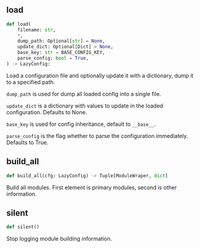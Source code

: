 

## load

```python
def load(
    filename: str,
    *,
    dump_path: Optional[str] = None,
    update_dict: Optional[Dict] = None,
    base_key: str = BASE_CONFIG_KEY,
    parse_config: bool = True,
) -> LazyConfig:
```

Load a configuration file and optionally update it with a dictionary, dump it to a specified path.

`dump_path` is used for dump all loaded config into a single file.

`update_dict` is a dictionary with values to update in the loaded configuration. Defaults to None.

`base_key` is used for config inheritance, default to `__base__`.

`parse_config` is the flag whether to parse the configuration immediately. Defaults to True.


## build_all

```python
def build_all(cfg: LazyConfig) -> Tuple[ModuleWraper, dict]
```

Build all modules. First element is primary modules, second is other information.


## silent

```python
def silent()
```

Stop logging module building information.
